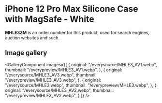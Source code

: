 
# iPhone 12 Pro Max Silicone Case with MagSafe - White

<Callout type='info' emoji='👉🏻'>**MHLE3ZM** is an order number for this product, used for search engines, auction websites and such.</Callout>

## Image gallery

<GalleryComponent
    images={[
      {
        original: "/everysource/MHLE3_AV1.webp",
        thumbnail: "/everypreview/MHLE3_AV1.webp",
      },
      {
        original: "/everysource/MHLE3_AV3.webp",
        thumbnail: "/everypreview/MHLE3_AV3.webp",
      },
      {
        original: "/everysource/MHLE3.webp",
        thumbnail: "/everypreview/MHLE3.webp",
      },
      {
        original: "/everysource/MHLE3_AV2.webp",
        thumbnail: "/everypreview/MHLE3_AV2.webp",
      }
    ]}
  />
